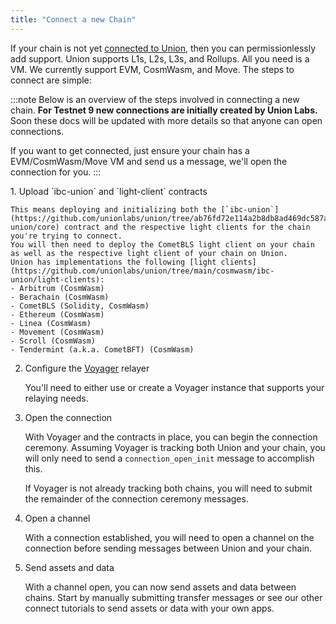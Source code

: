 ```yaml
---
title: "Connect a new Chain"
---
```




If your chain is not yet [connected to Union](/protocol/chains/overview/), then you can permissionlessly add support. Union supports L1s, L2s, L3s, and Rollups. All you need is a VM. We currently support EVM, CosmWasm, and Move. The steps to connect are simple:


:::note
Below is an overview of the steps involved in connecting a new chain. **For Testnet 9 new connections are initially created by Union Labs.** Soon these docs will be updated with more details so that anyone can open connections.

If you want to get connected, just ensure your chain has a EVM/CosmWasm/Move VM and send us a message, we'll open the connection for you.
:::

<Steps>
1. Upload `ibc-union` and `light-client` contracts

    This means deploying and initializing both the [`ibc-union`](https://github.com/unionlabs/union/tree/ab76fd72e114a2b8db8ad469dc587aec865e2095/cosmwasm/ibc-union/core) contract and the respective light clients for the chain you're trying to connect.
    You will then need to deploy the CometBLS light client on your chain as well as the respective light client of your chain on Union.
    Union has implementations the following [light clients](https://github.com/unionlabs/union/tree/main/cosmwasm/ibc-union/light-clients):
    - Arbitrum (CosmWasm)
    - Berachain (CosmWasm)
    - CometBLS (Solidity, CosmWasm)
    - Ethereum (CosmWasm)
    - Linea (CosmWasm)
    - Movement (CosmWasm)
    - Scroll (CosmWasm)
    - Tendermint (a.k.a. CometBFT) (CosmWasm)

2. Configure the [Voyager](/architecture/voyager/overview) relayer

    You'll need to either use or create a Voyager instance that supports your relaying needs.

3. Open the connection

    With Voyager and the contracts in place, you can begin the connection ceremony. Assuming Voyager is tracking both Union and your chain, you will only need to send a `connection_open_init` message to accomplish this.

    If Voyager is not already tracking both chains, you will need to submit the remainder of the connection ceremony messages.

4. Open a channel

    With a connection established, you will need to open a channel on the connection before sending messages between Union and your chain.

5. Send assets and data

    With a channel open, you can now send assets and data between chains. Start by manually submitting transfer messages or see our other connect tutorials to send assets or data with your own apps.

</Steps>

